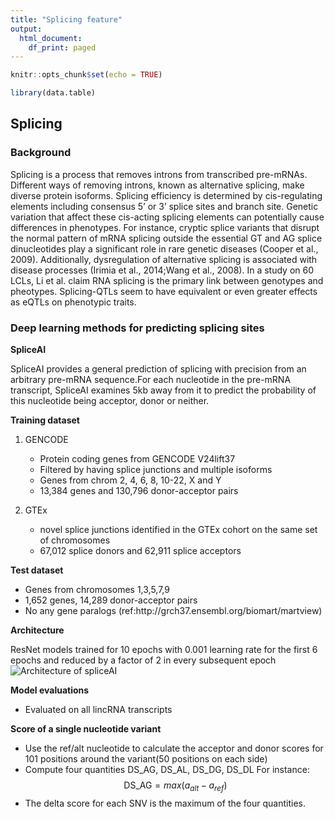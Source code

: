 ```yaml
---
title: "Splicing feature"
output:
  html_document:
    df_print: paged
---
```

```r
knitr::opts_chunk$set(echo = TRUE)
```
```r
library(data.table)
```

## Splicing

### Background
  Splicing is a process that removes introns from transcribed pre-mRNAs. Different ways of removing introns, known as alternative splicing, make diverse protein isoforms. Splicing efficiency is determined by cis-regulating elements including consensus 5’ or 3’ splice sites and branch site. Genetic variation that affect these cis-acting splicing elements can potentially cause differences in phenotypes. For instance, cryptic splice variants that disrupt the normal pattern of mRNA splicing outside the essential GT and AG splice dinucleotides play a significant role in rare genetic diseases (Cooper et al., 2009). Additionally, dysregulation of alternative splicing is associated with disease processes (Irimia et al., 2014;Wang et al., 2008). In a study on 60 LCLs, Li et al. claim RNA splicing is the primary link between genotypes and pheotypes. Splicing-QTLs seem to have equivalent or even greater effects as eQTLs on phenotypic traits.

### Deep learning methods for predicting splicing sites
**SpliceAI**   

SpliceAI provides a general prediction of splicing with precision from an arbitrary pre-mRNA sequence.For each nucleotide in the pre-mRNA transcript, SpliceAI examines 5kb away from it to predict the probability of this nucleotide being acceptor, donor or neither. 

**Training dataset**

1. GENCODE

    * Protein coding genes from GENCODE V24lift37 
    * Filtered by having splice junctions and multiple isoforms
    * Genes from chrom 2, 4, 6, 8, 10-22, X and Y
    * 13,384 genes and 130,796 donor-acceptor pairs
    
2. GTEx

    * novel splice junctions identified in the GTEx cohort on the same set of chromosomes 
    * 67,012 splice donors and 62,911 splice acceptors

**Test dataset**

* Genes from chromosomes 1,3,5,7,9
* 1,652 genes, 14,289 donor-acceptor pairs
* No any gene paralogs (ref:http://grch37.ensembl.org/biomart/martview)

**Architecture**

ResNet models trained for 10 epochs with 0.001 learning rate for the first 6 epochs and reduced by a factor of 2 in every subsequent epoch
![Architecture of spliceAI](assets/spliceAI_architecture.png)

**Model evaluations**

* Evaluated on all lincRNA transcripts

**Score of a single nucleotide variant**   

* Use the ref/alt nucleotide to calculate the acceptor and donor scores for 101 positions around the variant(50 positions on each side)
* Compute four quantities DS_AG, DS_AL, DS_DG, DS_DL 
For instance: 
$$\text{DS_AG}=max(a_{alt} - a_{ref})$$
* The delta score for each SNV is the maximum of the four quantities.


